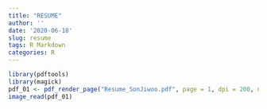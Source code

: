 ```yaml
---
title: "RESUME"
author: ''
date: '2020-06-18'
slug: resume
tags: R Markdown
categories: R
---
```

```r
library(pdftools)
library(magick)
pdf_01 <- pdf_render_page("Resume_SonJiwoo.pdf", page = 1, dpi = 200, numeric = FALSE)
image_read(pdf_01)
```